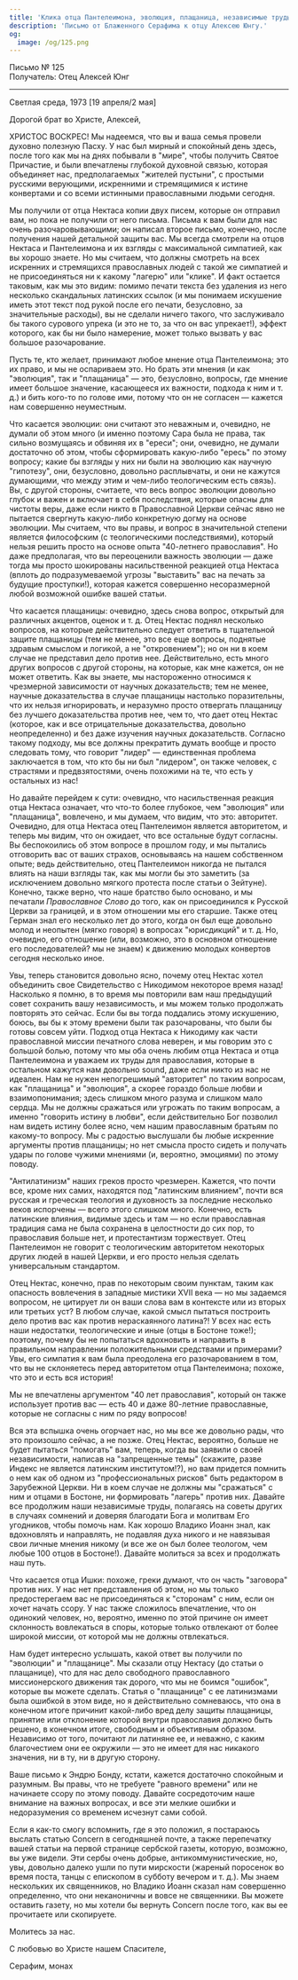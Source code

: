 ```yaml
---
title: 'Клика отца Пантелеимона, эволюция, плащаница, независимые труды'
description: 'Письмо от Блаженного Серафима к отцу Алексею Юнгу.'
og:
  image: /og/125.png
---
```


<div style={{textAlign:'right', fontFamily:'monospace'}}>Письмо № 125</div>
<div style={{textAlign:'left', fontFamily:'monospace'}}>Получатель: Отец Алексей Юнг</div>

---

Светлая среда, 1973 [19 апреля/2 мая]

Дорогой брат во Христе, Алексей,

ХРИСТОС ВОСКРЕС! Мы надеемся, что вы и ваша семья провели духовно полезную Пасху. У нас был мирный и спокойный день здесь, после того как мы на днях побывали в "мире", чтобы получить Святое Причастие, и были впечатлены глубокой духовной связью, которая объединяет нас, предполагаемых "жителей пустыни", с простыми русскими верующими, искренними и стремящимися к истине конвертами и со всеми истинными православными людьми сегодня.

Мы получили от отца Нектаса копии двух писем, которые он отправил вам, но пока не получили от него письма. Письма к вам были для нас очень разочаровывающими; он написал второе письмо, конечно, после получения нашей детальной защиты вас. Мы всегда смотрели на отцов Нектаса и Пантелеимона и их взгляды с максимальной симпатией, как вы хорошо знаете. Но мы считаем, что должны смотреть на всех искренних и стремящихся православных людей с такой же симпатией и не присоединяться ни к какому "лагерю" или "клике". И факт остается таковым, как мы это видим: помимо печати текста без удаления из него несколько скандальных латинских ссылок (и мы понимаем искушение иметь этот текст под рукой после его печати, безусловно, за значительные расходы), вы не сделали ничего такого, что заслуживало бы такого сурового упрека (и это не то, за что он вас упрекает!), эффект которого, как бы ни было намерение, может только вызвать у вас большое разочарование.

Пусть те, кто желает, принимают любое мнение отца Пантелеимона; это их право, и мы не оспариваем это. Но брать эти мнения (и как "эволюция", так и "плащаница" — это, безусловно, вопросы, где мнение имеет большое значение, касающееся их важности, подхода к ним и т. д.) и бить кого-то по голове ими, потому что он не согласен — кажется нам совершенно неуместным.

Что касается эволюции: они считают это неважным и, очевидно, не думали об этом много (и именно поэтому Сара была не права, так сильно возмущаясь и обвиняя их в "ереси"; они, очевидно, не думали достаточно об этом, чтобы сформировать какую-либо "ересь" по этому вопросу; какие бы взгляды у них ни были на эволюцию как научную "гипотезу", они, безусловно, довольно расплывчаты, и они не кажутся думающими, что между этим и чем-либо теологическим есть связь). Вы, с другой стороны, считаете, что весь вопрос эволюции довольно глубок и важен и включает в себя последствия, которые опасны для чистоты веры, даже если никто в Православной Церкви сейчас явно не пытается свергнуть какую-либо конкретную догму на основе эволюции. Мы считаем, что вы правы, и вопрос в значительной степени является философским (с теологическими последствиями), который нельзя решить просто на основе опыта "40-летнего православия". Но даже предполагая, что вы переоценили важность эволюции — даже тогда мы просто шокированы насильственной реакцией отца Нектаса (вплоть до подразумеваемой угрозы "выставить" вас на печать за будущие проступки!), которая кажется совершенно несоразмерной любой возможной ошибке вашей статьи.

Что касается плащаницы: очевидно, здесь снова вопрос, открытый для различных акцентов, оценок и т. д. Отец Нектас поднял несколько вопросов, на которые действительно следует ответить в тщательной защите плащаницы (тем не менее, это все еще вопросы, поднятые здравым смыслом и логикой, а не "откровением"); но он ни в коем случае не представил дело против нее. Действительно, есть много других вопросов с другой стороны, на которые, как мне кажется, он не может ответить. Как вы знаете, мы настороженно относимся к чрезмерной зависимости от научных доказательств; тем не менее, научные доказательства в случае плащаницы настолько поразительны, что их нельзя игнорировать, и неразумно просто отвергать плащаницу без лучшего доказательства против нее, чем то, что дает отец Нектас (которое, как и все отрицательные доказательства, довольно неопределенно) и без даже изучения научных доказательств. Согласно такому подходу, мы все должны прекратить думать вообще и просто следовать тому, что говорит "лидер" — единственная проблема заключается в том, что кто бы ни был "лидером", он также человек, с страстями и предвзятостями, очень похожими на те, что есть у остальных из нас!

Но давайте перейдем к сути: очевидно, что насильственная реакция отца Нектаса означает, что что-то более глубокое, чем "эволюция" или "плащаница", вовлечено, и мы думаем, что видим, что это: авторитет. Очевидно, для отца Нектаса отец Пантелеимон является авторитетом, и теперь мы видим, что он ожидает, что все остальные будут согласны. Вы беспокоились об этом вопросе в прошлом году, и мы пытались отговорить вас от ваших страхов, основываясь на нашем собственном опыте; ведь действительно, отец Пантелеимон никогда не пытался влиять на наши взгляды так, как мы могли бы это заметить (за исключением довольно мягкого протеста после статьи о Зейтуне). Конечно, также верно, что наше братство было основано, и мы печатали *Православное Слово* до того, как он присоединился к Русской Церкви за границей, и в этом отношении мы его старшие. Также отец Герман знал его несколько лет до этого, когда он был еще довольно молод и неопытен (мягко говоря) в вопросах "юрисдикций" и т. д. Но, очевидно, его отношение (или, возможно, это в основном отношение его последователей? мы не знаем) к движению молодых конвертов сегодня несколько иное.

Увы, теперь становится довольно ясно, почему отец Нектас хотел объединить свое Свидетельство с Никодимом некоторое время назад! Насколько я помню, в то время мы повторили вам наш предыдущий совет сохранить вашу независимость, и мы можем только продолжать повторять это сейчас. Если бы вы тогда поддались этому искушению, боюсь, вы бы к этому времени были так разочарованы, что были бы готовы совсем уйти. Подход отца Нектаса к Никодиму как части православной миссии печатного слова неверен, и мы говорим это с большой болью, потому что мы оба очень любим отца Нектаса и отца Пантелеимона и уважаем их труды для православия, которые в остальном кажутся нам довольно sound, даже если никто из нас не идеален. Нам не нужен непогрешимый "авторитет" по таким вопросам, как "плащаница" и "эволюция", а скорее гораздо больше любви и взаимопонимания; здесь слишком много разума и слишком мало сердца. Мы не должны сражаться или угрожать по таким вопросам, а именно "говорить истину в любви", если действительно Бог позволил нам видеть истину более ясно, чем нашим православным братьям по какому-то вопросу. Мы с радостью выслушали бы любые искренние аргументы против плащаницы; но нет смысла просто сидеть и получать удары по голове чужими мнениями (и, вероятно, эмоциями) по этому поводу.

"Антилатинизм" наших греков просто чрезмерен. Кажется, что почти все, кроме них самих, находятся под "латинским влиянием", почти вся русская и греческая теология и духовность за последние несколько веков испорчены — всего этого слишком много. Конечно, есть латинские влияния, видимые здесь и там — но если православная традиция сама не была сохранена в целостности до сих пор, то православия больше нет, и протестантизм торжествует. Отец Пантелеимон не говорит с теологическим авторитетом некоторых других людей в нашей Церкви, и его просто нельзя сделать универсальным стандартом.

Отец Нектас, конечно, прав по некоторым своим пунктам, таким как опасность вовлечения в западные мистики XVII века — но мы задаемся вопросом, не цитирует ли он ваши слова вам в контексте или из вторых или третьих уст? В любом случае, какой смысл пытаться построить дело против вас как против нераскаянного латина?! У всех нас есть наши недостатки, теологические и иные (отцы в Бостоне тоже!); поэтому, почему бы не попытаться вдохновить и направить в правильном направлении положительными средствами и примерами? Увы, его симпатия к вам была преодолена его разочарованием в том, что вы не склоняетесь перед авторитетом отца Пантелеимона; похоже, что это и есть вся история!

Мы не впечатлены аргументом "40 лет православия", который он также использует против вас — есть 40 и даже 80-летние православные, которые не согласны с ним по ряду вопросов!

Вся эта вспышка очень огорчает нас, но мы все же довольно рады, что это произошло сейчас, а не позже. Отец Нектас, вероятно, больше не будет пытаться "помогать" вам, теперь, когда вы заявили о своей независимости, написав на "запрещенные темы" (скажите, разве Индекс не является латинским институтом!?), но вам придется помнить о нем как об одном из "профессиональных рисков" быть редактором в Зарубежной Церкви. Ни в коем случае не должны мы "сражаться" с ним и отцами в Бостоне, ни формировать "лагерь" против них. Давайте все продолжим наши независимые труды, полагаясь на советы других в случаях сомнений и доверяя благодати Бога и молитвам Его угодников, чтобы помочь нам. Как хорошо Владико Иоанн знал, как вдохновлять и направлять, не подавляя духа никого и не навязывая свои личные мнения никому (и все же он был более теологом, чем любые 100 отцов в Бостоне!). Давайте молиться за всех и продолжать наш путь.

Что касается отца Ишки: похоже, греки думают, что он часть "заговора" против них. У нас нет представления об этом, но мы только предостерегаем вас не присоединяться к "сторонам" с ним, если он хочет начать ссору. У нас также сложилось впечатление, что он одинокий человек, но, вероятно, именно по этой причине он имеет склонность вовлекаться в споры, которые только отвлекают от более широкой миссии, от которой мы не должны отвлекаться.

Нам будет интересно услышать, какой ответ вы получили по "эволюции" и "плащанице". Мы сказали отцу Нектасу (до статьи о плащанице), что для нас дело свободного православного миссионерского движения так дорого, что мы не боимся "ошибок", которые вы можете сделать. Статья о "плащанице" с ее латинизмами была ошибкой в этом виде, но я действительно сомневаюсь, что она в конечном итоге причинит какой-либо вред делу защиты плащаницы, принятие или отклонение которой внутри православия должно быть решено, в конечном итоге, свободным и объективным образом. Независимо от того, почитают ли латиняне ее, и неважно, с каким благочестием они ее окружили — это не имеет для нас никакого значения, ни в ту, ни в другую сторону.

Ваше письмо к Эндрю Бонду, кстати, кажется достаточно спокойным и разумным. Вы правы, что не требуете "равного времени" или не начинаете ссору по этому поводу. Давайте сосредоточим наше внимание на важных вопросах, и все эти мелкие ошибки и недоразумения со временем исчезнут сами собой.

Если я как-то смогу вспомнить, где я это положил, я постараюсь выслать статью Concern в сегодняшней почте, а также перепечатку вашей статьи на первой странице сербской газеты, которую, возможно, вы уже видели. Эти сербы очень добрые, антикоммунистические, но, увы, довольно далеко ушли по пути мирскости (жареный поросенок во время поста, танцы с епископом в субботу вечером и т. д.). Мы знаем нескольких их священников, но Владико Иоанн сказал нам совершенно определенно, что они неканоничны и вовсе не священники. Вы можете оставить газету, но мы хотели бы вернуть Concern после того, как вы ее прочитаете или скопируете.

Молитесь за нас.

С любовью во Христе нашем Спасителе,

Серафим, монах